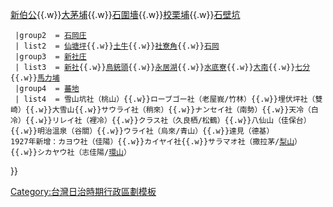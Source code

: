 {{noteTA
|1=zh-hans:庄; zh-hant:庄;
}}
{{Navbox
  |name    = 東勢郡
  |title   = 昔日[[東勢郡]]（1920年-1945年）
  |style   = width: 100%
  |group1  = [[東勢街]]
  | list1  = [[東勢 (臺中市大字)|東勢]]{{.w}}[[新伯公]]{{.w}}[[大茅埔 (臺中市)|大茅埔]]{{.w}}[[石圍墻 (臺中市)|石圍墻]]{{.w}}[[校栗埔]]{{.w}}[[石壁坑 (臺中市)|石壁坑]]
  |group2  = [[石岡庄]]
  | list2  = [[仙塘坪]]{{.w}}[[土牛 (大字)|土牛]]{{.w}}[[社寮角]]{{.w}}[[石岡 (大字)|石岡]]
  |group3  = [[新社庄 (臺中州)|新社庄]]
  | list3  = [[新社 (臺中市大字)|新社]]{{.w}}[[鳥銃頭]]{{.w}}[[永居湖]]{{.w}}[[水底寮 (臺中市)|水底寮]]{{.w}}[[大南 (臺灣)|大南]]{{.w}}[[七分]]{{.w}}[[馬力埔]]
  |group4  = [[蕃地 (東勢郡)|蕃地]]
  | list4  = 雪山坑社（桃山）{{.w}}ローブゴー社（老屋峩/竹林）{{.w}}埋伏坪社（雙崎）{{.w}}大雪山{{.w}}サウライ社（稍來）{{.w}}ナンセイ社（南勢）{{.w}}天冷（白冷）{{.w}}リレイ社（裡冷）{{.w}}クラス社（久良栖/松鶴）{{.w}}八仙山（佳保台）{{.w}}明治溫泉（谷關）{{.w}}ウライ社（烏來/青山）{{.w}}達見（德基）<br/>1927年新增：カヨウ社（佳陽）{{.w}}カイヤイ社{{.w}}サラマオ社（撒拉茅/[[梨山]]）{{.w}}シカヤウ社（志佳陽/[[環山]]）   
}}
<noinclude>
[[Category:台灣日治時期行政區劃模板]]
</noinclude>